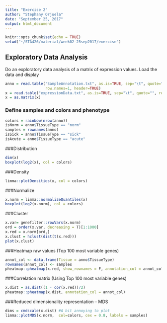 ```yaml
---
title: "Exercise 2"
author: "Stephany Orjuela"
date: "September 25, 2017"
output: html_document
---
```


```r
knitr::opts_chunk$set(echo = TRUE)
setwd("~/STA426/material/week02-25sep2017/exercise")
```

## Exploratory Data Analysis

Do an exploratory data analysis of a matrix of expression values. Load the data and display

```r
anno = read.table("SampleAnnotation.txt", as.is=TRUE, sep="\t", quote="",
                  row.names=1, header=TRUE)
x = read.table("expressionData.txt", as.is=TRUE, sep="\t", quote="", row.names=1, header=TRUE, check.names = FALSE)
x = as.matrix(x)
```


### Define samples and colors and phenotype
```r
colors = rainbow(nrow(anno))
isNorm = anno$TissueType == "norm"
samples = rownames(anno)
isSick = anno$TissueType == "sick"
isAcute = anno$TissueType == "acute"
```


###Distribution
```r
dim(x)
boxplot(log2(x), col = colors)
```


###Density
```r
limma::plotDensities(x, col = colors)
```


###Normalize
```r
x.norm = limma::normalizeQuantiles(x)
boxplot(log2(x.norm), col = colors)
```


###Cluster
```r
x.var= genefilter::rowVars(x.norm)
ord = order(x.var, decreasing = T)[1:1000]
x.red = x.norm[ord,]
x.clust = hclust(dist(t(x.red)))
plot(x.clust)
```


###Heatmap raw values (Top 100 most variable genes)
```r
annot_col <- data.frame(Tissue = anno$TissueType)
rownames(annot_col) <- samples
pheatmap::pheatmap(x.red, show_rownames = F, annotation_col = annot_col)
```


###Correlation matrix (Using Top 100 most variable genes)
```r
x.dist = as.dist((1 - cor(x.red))/2)
pheatmap::pheatmap(x.dist, annotation_col = annot_col)
```


###Reduced dimensionality representation -- MDS
```r
dims = cmdscale(x.dist) #A bit annoying to plot
limma::plotMDS(x.norm,  col=colors, cex = 0.8, labels = samples)
```



